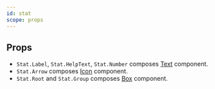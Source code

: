 ```yaml
---
id: stat
scope: props
---
```


## Props

- `Stat.Label`, `Stat.HelpText`, `Stat.Number` composes
  [Text](/docs/components/typography/text) component.
- `Stat.Arrow` composes [Icon](/icon) component.
- `Stat.Root` and `Stat.Group` composes [Box](/docs/components/layout/box)
  component.

<PropsTable of='StatRoot' />
